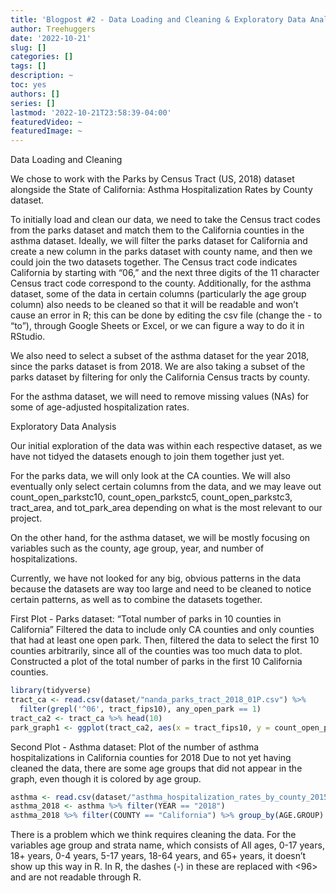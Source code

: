 ```yaml
---
title: 'Blogpost #2 - Data Loading and Cleaning & Exploratory Data Analysis'
author: Treehuggers
date: '2022-10-21'
slug: []
categories: []
tags: []
description: ~
toc: yes
authors: []
series: []
lastmod: '2022-10-21T23:58:39-04:00'
featuredVideo: ~
featuredImage: ~
---
```


Data Loading and Cleaning

We chose to work with the Parks by Census Tract (US, 2018) dataset alongside the State of California: Asthma Hospitalization Rates by County dataset.

To initially load and clean our data, we need to take the Census tract codes from the parks dataset and match them to the California counties in the asthma dataset. Ideally, we will filter the parks dataset for California and create a new column in the parks dataset with county name, and then we could join the two datasets together. The Census tract code indicates California by starting with "06," and the next three digits of the 11 character Census tract code correspond to the county. Additionally, for the asthma dataset, some of the data in certain columns (particularly the age group column) also needs to be cleaned so that it will be readable and won't cause an error in R; this can be done by editing the csv file (change the - to "to"), through Google Sheets or Excel, or we can figure a way to do it in RStudio.

We also need to select a subset of the asthma dataset for the year 2018, since the parks dataset is from 2018. We are also taking a subset of the parks dataset by filtering for only the California Census tracts by county.

For the asthma dataset, we will need to remove missing values (NAs) for some of age-adjusted hospitalization rates.

Exploratory Data Analysis

Our initial exploration of the data was within each respective dataset, as we have not tidyed the datasets enough to join them together just yet.

For the parks data, we will only look at the CA counties. We will also eventually only select certain columns from the data, and we may leave out count_open_parkstc10, count_open_parkstc5, count_open_parkstc3, tract_area, and tot_park_area depending on what is the most relevant to our project.

On the other hand, for the asthma dataset, we will be mostly focusing on variables such as the county, age group, year, and number of hospitalizations.

Currently, we have not looked for any big, obvious patterns in the data because the datasets are way too large and need to be cleaned to notice certain patterns, as well as to combine the datasets together.

First Plot - Parks dataset: "Total number of parks in 10 counties in California" Filtered the data to include only CA counties and only counties that had at least one open park. Then, filtered the data to select the first 10 counties arbitrarily, since all of the counties was too much data to plot. Constructed a plot of the total number of parks in the first 10 California counties.

```r
library(tidyverse)
tract_ca <- read.csv(dataset/"nanda_parks_tract_2018_01P.csv") %>% 
  filter(grepl('^06', tract_fips10), any_open_park == 1)
tract_ca2 <- tract_ca %>% head(10)
park_graph1 <- ggplot(tract_ca2, aes(x = tract_fips10, y = count_open_parks)) + geom_col() + labs(title = "Total number of parks in 10 counties in California", x = "county code", y = "number of parks")
```

Second Plot - Asthma dataset: Plot of the number of asthma hospitalizations in California counties for 2018 Due to not yet having cleaned the data, there are some age groups that did not appear in the graph, even though it is colored by age group.

```r
asthma <- read.csv(dataset/"asthma_hospitalization_rates_by_county_2015_2019.csv")
asthma_2018 <- asthma %>% filter(YEAR == "2018")
asthma_2018 %>% filter(COUNTY == "California") %>% group_by(AGE.GROUP) %>% ggplot() + aes(x = AGE.GROUP, y = NUMBER.OF.HOSPITALIZATIONS, fill = AGE.GROUP) + geom_col() + labs(x = "AGE GROUP", y = "HOSPITALIZATIONS")
```

There is a problem which we think requires cleaning the data. For the variables age group and strata name, which consists of All ages, 0-17 years, 18+ years, 0-4 years, 5-17 years, 18-64 years, and 65+ years, it doesn't show up this way in R. In R, the dashes (-) in these are replaced with \<96\> and are not readable through R.

